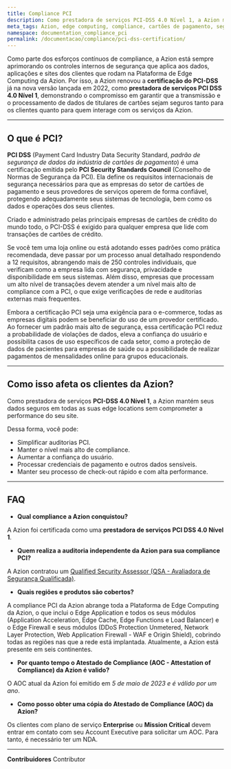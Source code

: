 ```yaml
---
title: Compliance PCI
description: Como prestadora de serviços PCI-DSS 4.0 Nível 1, a Azion mantém seus dados seguros em todas as suas edge locations sem comprometer a performance do seu site.
meta_tags: Azion, edge computing, compliance, cartões de pagamento, segurança e privacidade de dados
namespace: documentation_compliance_pci
permalink: /documentacao/compliance/pci-dss-certification/
---
```


Como parte dos esforços contínuos de compliance, a Azion está sempre aprimorando os controles internos de segurança que aplica aos dados, aplicações e sites dos clientes que rodam na Plataforma de Edge Computing da Azion. Por isso, a Azion renovou a **certificação do PCI-DSS** já na nova versão lançada em 2022, como **prestadora de serviços PCI DSS 4.0 Nível 1**, demonstrando o compromisso em garantir que a transmissão e o processamento de dados de titulares de cartões sejam seguros tanto para os clientes quanto para quem interage com os serviços da Azion.

---

## O que é PCI?

**PCI DSS** (Payment Card Industry Data Security Standard, *padrão de segurança de dados da indústria de cartões de pagamento*) é uma certificação emitida pelo **PCI Security Standards Council** (Conselho de Normas de Segurança da PCI). Ela define os requisitos internacionais de segurança necessários para que as empresas do setor de cartões de pagamento e seus provedores de serviços operem de forma confiável, protegendo adequadamente seus sistemas de tecnologia, bem como os dados e operações dos seus clientes.

Criado e administrado pelas principais empresas de cartões de crédito do mundo todo, o PCI-DSS é exigido para qualquer empresa que lide com transações de cartões de crédito.

Se você tem uma loja online ou está adotando esses padrões como prática recomendada, deve passar por um processo anual detalhado respondendo a 12 requisitos, abrangendo mais de 250 controles individuais, que verificam como a empresa lida com segurança, privacidade e disponibilidade em seus sistemas. Além disso, empresas que processam um alto nível de transações devem atender a um nível mais alto de compliance com a PCI, o que exige verificações de rede e auditorias externas mais frequentes.

Embora a certificação PCI seja uma exigência para o e-commerce, todas as empresas digitais podem se beneficiar do uso de um provedor certificado. Ao fornecer um padrão mais alto de segurança, essa certificação PCI reduz a probabilidade de violações de dados, eleva a confiança do usuário e possibilita casos de uso específicos de cada setor, como a proteção de dados de pacientes para empresas de saúde ou a possibilidade de realizar pagamentos de mensalidades online para grupos educacionais.

---

## Como isso afeta os clientes da Azion?

Como prestadora de serviços **PCI-DSS 4.0 Nível 1**, a Azion mantém seus dados seguros em todas as suas edge locations sem comprometer a performance do seu site.

Dessa forma, você pode:

- Simplificar auditorias PCI.
- Manter o nível mais alto de compliance.
- Aumentar a confiança do usuário.
- Processar credenciais de pagamento e outros dados sensíveis.
- Manter seu processo de check-out rápido e com alta performance.

---

## FAQ

- **Qual compliance a Azion conquistou?**

A Azion foi certificada como uma **prestadora de serviços PCI DSS 4.0 Nível 1**.

- **Quem realiza a auditoria independente da Azion para sua compliance PCI?**

A Azion contratou um [Qualified Security Assessor (QSA - Avaliadora de Segurança Qualificada)](https://www.pcisecuritystandards.org/assessors_and_solutions/qualified_security_assessors).

- **Quais regiões e produtos são cobertos?**

A compliance PCI da Azion abrange toda a Plataforma de Edge Computing da Azion, o que inclui o Edge Application e todos os seus módulos (Application Acceleration, Edge Cache, Edge Functions e Load Balancer) e o Edge Firewall e seus módulos (DDoS Protection Unmetered, Network Layer Protection, Web Application Firewall - WAF e Origin Shield), cobrindo todas as regiões nas que a rede está implantada. Atualmente, a Azion está presente em seis continentes.

- **Por quanto tempo o Atestado de Compliance (AOC - Attestation of Compliance) da Azion é valido?**

O AOC atual da Azion foi emitido em *5 de maio de 2023 e é válido por um ano*.

- **Como posso obter uma cópia do Atestado de Compliance (AOC) da Azion?**

Os clientes com plano de serviço **Enterprise** ou **Mission Critical** devem entrar em contato com seu Account Executive para solicitar um AOC. Para tanto, é necessário ter um NDA.

---


**Contribuidores** <ContributorList>Contributor</ContributorList>
